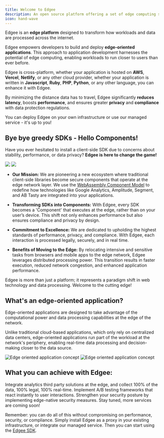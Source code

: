 ```yaml
---
title: Welcome to Edgee
description: An open source platform offering a set of edge computing services.
icon: hand-wave
---
```


Edgee is an **edge platform** designed to transform how workloads and data are
processed across the internet.

Edgee empowers developers to build and deploy **edge-oriented applications**.
This approach to application development harnesses the potential of edge computing,
enabling workloads to run closer to users than ever before.

Edgee is cross-platform, whether your application is hosted on **AWS**, **Vercel**, **Netlify**, or any other cloud provider,
whether your application is written in **Javascript**, **Ruby**, **PHP**, **Python**, or any other language,
you can enhance it with Edgee.

By minimizing the distance data has to travel, Edgee significantly **reduces latency**, boosts **performance**, and
ensures greater **privacy** and **compliance** with data protection regulations.

You can deploy Edgee on your own infrastructure or use our managed service - it's up to you!

## Bye bye greedy SDKs - Hello Components!

Have you ever hesitated to install a client-side SDK due to concerns about stability, performance, or data privacy? **Edgee is here to change the game!**

<img className="block dark:hidden" src="/images/edgee-lbg.gif"/>
<img className="hidden dark:block" src="/images/edgee-dbg.gif"/>

- **Our Mission:** We are pioneering a new ecosystem where traditional client-side libraries become secure components that operate at the edge network layer. We use the [WebAssembly Component Model](https://component-model.bytecodealliance.org/) to redefine how
technologies like Google Analytics, Amplitude, Segment, and AB Tasty are integrated into your applications.

- **Transforming SDKs into Components:** With Edgee, every SDK becomes a 'Component' that executes at the edge, rather than on your user’s device.
This shift not only enhances performance but also ensures compliance and privacy by design.

- **Commitment to Excellence:** We are dedicated to upholding the highest standards of performance, privacy, and compliance.
With Edgee, each interaction is processed legally, securely, and in real time.

- **Benefits of Moving to the Edge:** By relocating intensive and sensitive tasks from browsers and mobile apps to the edge network,
Edgee leverages distributed processing power. This transition results in faster execution, reduced network congestion, and enhanced application performance.

Edgee is more than just a platform; it represents a paradigm shift in web technology and data processing. Welcome to the cutting edge!

## What's an edge-oriented application?

Edge-oriented applications are designed to take advantage of the computational
power and data processing capabilities at the edge of the network.

Unlike traditional cloud-based applications, which only rely on centralized data centers,
edge-oriented applications run part of the workload at the network's periphery,
enabling real-time data processing and decision-making closer to the data source.


<Frame caption="Illustration of edge-oriented application concept. Click on the image to zoom in.">
  <img
    className="block dark:hidden"
    src="/images/eoa-light.png"
    alt="Edge oriented application concept"
  />
  <img
    className="hidden dark:block"
    src="/images/eoa-dark.png"
    alt="Edge oriented application concept"
  />
</Frame>

## What you can achieve with Edgee:

<CardGroup>
  <Card title="Analytics at the edge" icon="chart-simple" iconType="duotone" href="/services/data-collection/overview">
    Integrate analytics third party solutions at the edge, and collect 100% of the data, 100% legal, 100% real-time.
  </Card>

  <Card title="A/B Testing at the edge" icon="vials" iconType="duotone" href="/services/ab-testing/overview">
    Implement A/B testing frameworks that react instantly to user interactions.
  </Card>

  <Card title="Security at the edge" icon="shield" iconType="duotone" href="/services/security/overview">
    Strengthen your security posture by implementing edge-native security measures.
  </Card>

  <Card title="And more to come" icon="ellipsis">
    Stay tuned, more services are coming soon!
  </Card>
</CardGroup>

<Note>Remember: you can do all of this without compromising on performance, security, or compliance.
  Simply install Edgee as a proxy in your existing infrastructure, or integrate our managed service.
  Then you can start using the [Edgee SDK](/getting-started/sdk).</Note>

